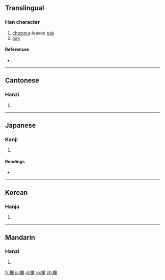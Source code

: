 {{also|栎}}
==Translingual==

===Han character===
{{Han char|rn=75|rad=木|as=15|sn=19|four=4299<sub>4</sub>|canj=木女戈木 (DVID)}}

# [[chestnut]]-leaved [[oak]]
# [[oak]]

====References====
* {{Han ref|kx=0560.300|dkj=15823|dj=0949.270|hdz=21314.090|uh=6ADF|ud=27359|bh=F252|bd=62034}}

----

==Cantonese==

===Hanzi===
{{yue-hanzi|jyut=|y=lik1|sim=栎}}

# {{defn|lang=yue|sort=木15}}

----

==Japanese==

===Kanji===
{{ja-kanji|grade=|rs=木15}}

# {{defn|lang=ja|sort=木15}}

====Readings====
* {{ja-readings|on=[[れき]] (reki), [[ろう]] (rō)|kun=[[くぬぎ]] (kunugi)}}

----

==Korean==

===Hanja===
{{ko-hanja|hangeul=[[력]]>[[역]]|eumhun=|rv=ryeok>yeok|mr=ryŏk>yŏk|y=lyek>yek}}

# {{defn|lang=ko|sort=木15}}

----

==Mandarin==

===Hanzi===
{{cmn-hanzi|sim=栎|pin=[[lì]] ([[li4]])|wg=li<sup>4</sup>}}

# {{defn|lang=cmn|sort=木15}}

[[fr:櫟]]
[[ja:櫟]]
[[pl:櫟]]
[[ro:櫟]]
[[zh:櫟]]